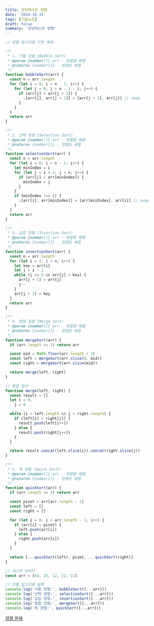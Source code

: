 ```yaml
---
title: 코딩테스트 정렬
date: '2024-10-31'
tags: [기술노트]
draft: false
summary: '코딩테스트 정렬'
---
```


```jsx
// 정렬 알고리즘 구현 예제

/**
 * 1. 거품 정렬 (Bubble Sort)
 * @param {number[]} arr - 정렬할 배열
 * @returns {number[]} - 정렬된 배열
 */
function bubbleSort(arr) {
  const n = arr.length
  for (let i = 0; i < n - 1; i++) {
    for (let j = 0; j < n - 1 - i; j++) {
      if (arr[j] > arr[j + 1]) {
        ;[arr[j], arr[j + 1]] = [arr[j + 1], arr[j]] // swap
      }
    }
  }
  return arr
}

/**
 * 2. 선택 정렬 (Selection Sort)
 * @param {number[]} arr - 정렬할 배열
 * @returns {number[]} - 정렬된 배열
 */
function selectionSort(arr) {
  const n = arr.length
  for (let i = 0; i < n - 1; i++) {
    let minIndex = i
    for (let j = i + 1; j < n; j++) {
      if (arr[j] < arr[minIndex]) {
        minIndex = j
      }
    }
    if (minIndex !== i) {
      ;[arr[i], arr[minIndex]] = [arr[minIndex], arr[i]] // swap
    }
  }
  return arr
}

/**
 * 3. 삽입 정렬 (Insertion Sort)
 * @param {number[]} arr - 정렬할 배열
 * @returns {number[]} - 정렬된 배열
 */
function insertionSort(arr) {
  const n = arr.length
  for (let i = 1; i < n; i++) {
    let key = arr[i]
    let j = i - 1
    while (j >= 0 && arr[j] > key) {
      arr[j + 1] = arr[j]
      j--
    }
    arr[j + 1] = key
  }
  return arr
}

/**
 * 4. 병합 정렬 (Merge Sort)
 * @param {number[]} arr - 정렬할 배열
 * @returns {number[]} - 정렬된 배열
 */
function mergeSort(arr) {
  if (arr.length <= 1) return arr

  const mid = Math.floor(arr.length / 2)
  const left = mergeSort(arr.slice(0, mid))
  const right = mergeSort(arr.slice(mid))

  return merge(left, right)
}

// 병합 함수
function merge(left, right) {
  const result = []
  let i = 0,
    j = 0

  while (i < left.length && j < right.length) {
    if (left[i] < right[j]) {
      result.push(left[i++])
    } else {
      result.push(right[j++])
    }
  }

  return result.concat(left.slice(i)).concat(right.slice(j))
}

/**
 * 5. 퀵 정렬 (Quick Sort)
 * @param {number[]} arr - 정렬할 배열
 * @returns {number[]} - 정렬된 배열
 */
function quickSort(arr) {
  if (arr.length <= 1) return arr

  const pivot = arr[arr.length - 1]
  const left = []
  const right = []

  for (let i = 0; i < arr.length - 1; i++) {
    if (arr[i] < pivot) {
      left.push(arr[i])
    } else {
      right.push(arr[i])
    }
  }

  return [...quickSort(left), pivot, ...quickSort(right)]
}

// 테스트 데이터
const arr = [64, 25, 12, 22, 11]

// 정렬 알고리즘 실행
console.log('거품 정렬:', bubbleSort([...arr]))
console.log('선택 정렬:', selectionSort([...arr]))
console.log('삽입 정렬:', insertionSort([...arr]))
console.log('병합 정렬:', mergeSort([...arr]))
console.log('퀵 정렬:', quickSort([...arr]))
```

[정렬 문제](https://www.notion.so/1764843169a980238ec4fc3bf5511a45?pvs=21)
